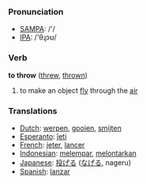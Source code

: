 === Pronunciation ===
*[[w:SAMPA|SAMPA]]: /'/
*[[w:IPA|IPA]]: /'θɻɔʊ/

=== Verb ===

'''to throw''' ([[threw]], [[thrown]])

# to make an object [[fly]] through the [[air]]

=== Translations ===
*[[Dutch]]: [[werpen]], [[gooien]], [[smijten]]
*[[Esperanto]]: [[ĵeti]]
*[[French]]: [[jeter]], [[lancer]]
*[[Indonesian]]: [[lempar|melempar]], [[lontar|melontarkan]]
*[[Japanese]]: [[投げる]] ([[なげる]], nageru)
*[[Spanish]]: [[lanzar]]